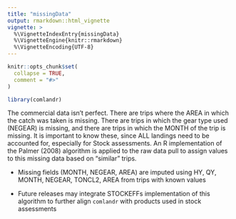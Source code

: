 ```yaml
---
title: "missingData"
output: rmarkdown::html_vignette
vignette: >
  %\VignetteIndexEntry{missingData}
  %\VignetteEngine{knitr::rmarkdown}
  %\VignetteEncoding{UTF-8}
---
```


```r
knitr::opts_chunk$set(
  collapse = TRUE,
  comment = "#>"
)
```

```r
library(comlandr)
```

The commercial data isn't perfect. There are trips where the AREA in which the catch was taken is missing. There are trips in which the gear type used (NEGEAR) is missing, and there are trips in which the MONTH of the trip is missing. It is important to know these, since ALL landings need to be accounted for, especially for Stock assessments. An R implementation of the Palmer (2008) algorithm is applied to the raw data pull to assign values to this missing data based on "similar" trips.

* Missing fields (MONTH, NEGEAR, AREA) are imputed using HY, QY, MONTH, NEGEAR, TONCL2, AREA from trips with known values

* Future releases may integrate STOCKEFFs implementation of this algorithm to further align `comlandr` with products used in stock assessments
